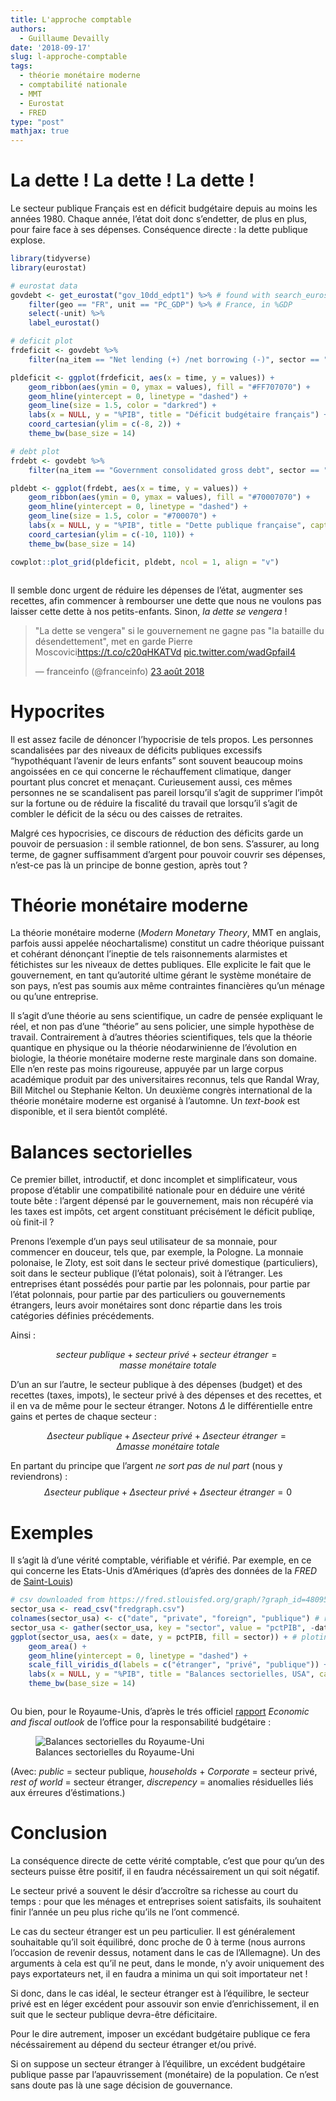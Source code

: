 ```yaml
---
title: L'approche comptable
authors: 
  - Guillaume Devailly
date: '2018-09-17'
slug: l-approche-comptable
tags:
  - théorie monétaire moderne
  - comptabilité nationale
  - MMT
  - Eurostat
  - FRED
type: "post"
mathjax: true  
---
```


# La dette ! La dette ! La dette !

Le secteur publique Français est en déficit budgétaire depuis au moins les années 1980.
Chaque année, l'état doit donc s’endetter, de plus en plus, pour faire face à ses dépenses.
Conséquence directe : la dette publique explose.

```r
library(tidyverse)
library(eurostat)

# eurostat data
govdebt <- get_eurostat("gov_10dd_edpt1") %>% # found with search_eurostat("deficit")
    filter(geo == "FR", unit == "PC_GDP") %>% # France, in %GDP 
    select(-unit) %>%
    label_eurostat()

# deficit plot
frdeficit <- govdebt %>%
    filter(na_item == "Net lending (+) /net borrowing (-)", sector == "General government")

pldeficit <- ggplot(frdeficit, aes(x = time, y = values)) +
    geom_ribbon(aes(ymin = 0, ymax = values), fill = "#FF707070") +
    geom_hline(yintercept = 0, linetype = "dashed") +
    geom_line(size = 1.5, color = "darkred") +
    labs(x = NULL, y = "%PIB", title = "Déficit budgétaire français") +
    coord_cartesian(ylim = c(-8, 2)) +
    theme_bw(base_size = 14)

# debt plot
frdebt <- govdebt %>%
    filter(na_item == "Government consolidated gross debt", sector == "General government")

pldebt <- ggplot(frdebt, aes(x = time, y = values)) +
    geom_ribbon(aes(ymin = 0, ymax = values), fill = "#70007070") +
    geom_hline(yintercept = 0, linetype = "dashed") +
    geom_line(size = 1.5, color = "#700070") +
    labs(x = NULL, y = "%PIB", title = "Dette publique française", caption = "Données eurostat") +
    coord_cartesian(ylim = c(-10, 110)) +
    theme_bw(base_size = 14)

cowplot::plot_grid(pldeficit, pldebt, ncol = 1, align = "v")
```
```r
```

Il semble donc urgent de réduire les dépenses de l'état, augmenter ses recettes,
afin commencer à rembourser une dette que nous ne voulons pas laisser cette dette à nos petits-enfants.
Sinon, *la dette se vengera* !

<blockquote class="twitter-tweet" data-lang="fr"><p lang="fr" dir="ltr">&quot;La dette se vengera&quot; si le gouvernement ne gagne pas &quot;la bataille du désendettement&quot;, met en garde Pierre Moscovici<a href="https://t.co/c20qHKATVd">https://t.co/c20qHKATVd</a> <a href="https://t.co/wadGpfaiI4">pic.twitter.com/wadGpfaiI4</a></p>&mdash; franceinfo (@franceinfo) <a href="https://twitter.com/franceinfo/status/1032568130403479553?ref_src=twsrc%5Etfw">23 août 2018</a></blockquote>
<script async src="https://platform.twitter.com/widgets.js" charset="utf-8"></script>



# Hypocrites

Il est assez facile de dénoncer l'hypocrisie de tels propos. Les personnes scandalisées par des niveaux de
déficits publiques excessifs "hypothéquant l'avenir de leurs enfants" sont souvent beaucoup moins angoissées
en ce qui concerne le réchauffement climatique, danger pourtant plus concret et menaçant.
Curieusement aussi, ces mêmes personnes ne se scandalisent pas pareil
lorsqu'il s'agit de supprimer l'impôt sur la fortune ou de réduire la fiscalité du travail 
que lorsqu'il s'agit de combler le déficit de la sécu ou des caisses de retraites.

Malgré ces hypocrisies, ce discours de réduction des déficits garde un pouvoir de persuasion : il semble rationnel, de bon sens.
S'assurer, au long terme, de gagner suffisamment d'argent pour pouvoir couvrir ses dépenses, 
n'est-ce pas là un principe de bonne gestion, après tout ?

# Théorie monétaire moderne

La théorie monétaire moderne (*Modern Monetary Theory*, MMT en anglais, parfois aussi appelée néochartalisme) constitut un cadre
théorique puissant et cohérant dénonçant l’ineptie de tels raisonnements alarmistes et fétichistes sur les niveaux de dettes publiques.
Elle explicite le fait que le gouvernement, en tant qu'autorité ultime gérant le système monétaire de son pays,
n'est pas soumis aux même contraintes financières qu'un ménage ou qu'une entreprise.

Il s'agit d'une théorie au sens scientifique, un cadre de pensée expliquant le réel, et non pas d'une "théorie" au sens policier, une simple
hypothèse de travail. Contrairement à d'autres théories scientifiques, tels que la théorie quantique en physique ou la théorie néodarwinienne
de l’évolution  en biologie, la théorie monétaire moderne reste marginale dans son domaine. Elle n'en reste pas moins rigoureuse, appuyée par
un large corpus académique produit par des universitaires reconnus, tels que Randal Wray, Bill Mitchel ou Stephanie Kelton.
Un deuxième congrès international de la théorie monétaire moderne est organisé à l'automne. Un *text-book* est disponible, et il sera bientôt
complété.

# Balances sectorielles

Ce premier billet, introductif, et donc incomplet et simplificateur, vous propose d'établir une compatibilité nationale 
pour en déduire une vérité toute bête : l'argent dépensé par le gouvernement, mais non récupéré via les taxes est impôts,
cet argent constituant précisément le déficit publiqe, où finit-il ?

Prenons l'exemple d'un pays seul utilisateur de sa monnaie, pour commencer en douceur, tels que, par exemple, la Pologne.
La monnaie polonaise, le Zloty, est soit dans le secteur privé domestique (particuliers),
soit dans le secteur publique (l'état polonais), soit à l'étranger.
Les entreprises étant possédés pour partie par les polonnais, pour partie par l'état polonnais, pour partie
par des particuliers ou gouvernements étrangers, leurs avoir monétaires sont donc répartie dans les trois catégories
définies précédements.

Ainsi :

$$ secteur\ publique + secteur\ privé + secteur\ étranger = masse\ monétaire\ totale $$

D'un an sur l'autre, le secteur publique à des dépenses (budget) et des recettes (taxes, impots),
le secteur privé à des dépenses et des recettes, et il en va de même pour le secteur étranger. Notons
$\Delta$ le différentielle entre gains et pertes de chaque secteur :

$$ \Delta secteur\ publique + \Delta secteur\ privé + \Delta secteur\ étranger = \Delta masse\ monétaire\ totale $$

En partant du principe que l'argent *ne sort pas de nul part* (nous y reviendrons) :
$$ \Delta secteur\ publique + \Delta secteur\ privé + \Delta secteur\ étranger = 0$$

# Exemples

Il s'agit là d'une vérité comptable, vérifiable et vérifié. Par exemple, en ce qui concerne les Etats-Unis d'Amériques
(d'après des données de la *FRED* de [Saint-Louis](https://fred.stlouisfed.org/graph/?graph_id=480953))

```r
# csv downloaded from https://fred.stlouisfed.org/graph/?graph_id=480953
sector_usa <- read_csv("fredgraph.csv")
colnames(sector_usa) <- c("date", "private", "foreign", "publique") # renaming coloumns
sector_usa <- gather(sector_usa, key = "sector", value = "pctPIB", -date) # tidying
ggplot(sector_usa, aes(x = date, y = pctPIB, fill = sector)) + # ploting
    geom_area() +
    geom_hline(yintercept = 0, linetype = "dashed") +
    scale_fill_viridis_d(labels = c("étranger", "privé", "publique")) + 
    labs(x = NULL, y = "%PIB", title = "Balances sectorielles, USA", caption = "Données FRED St Louis", fill = "Secteur :") +
    theme_bw(base_size = 14)

```
```r
```

Ou bien, pour le Royaume-Unis, d'après le trés officiel
[rapport](http://obr.uk/efo/economic-fiscal-outlook-march-2018/) *Economic and fiscal outlook* de l'office 
pour la responsabilité budgétaire :

![Balances sectorielles du Royaume-Uni](/billet/2018-08-25-l-approche-comptable_files/obr_2018.png)

(Avec: *public* = secteur publique, *households* + *Corporate* = secteur privé, *rest of world* = secteur étranger,
*discrepency* = anomalies résiduelles liés aux érreures d'éstimations.)

# Conclusion

La conséquence directe de cette vérité comptable, c'est que pour qu'un des secteurs puisse être positif,
il en faudra nécéssairement un qui soit négatif.

Le secteur privé a souvent le désir d'accroître sa richesse au court du temps :
pour que les ménages et entreprises soient satisfaits, ils souhaitent finir l'année un peu plus riche
qu'ils ne l'ont commencé.

Le cas du secteur étranger est un peu particulier. Il est généralement souhaitable qu'il soit équilibré, 
donc proche de 0 à terme (nous aurrons l'occasion de revenir dessus, notament dans le cas de l'Allemagne).
Un des arguments à cela est qu'il ne peut, dans le monde, n'y avoir uniquement des pays exportateurs net, il en faudra 
a minima un qui soit importateur net !

Si donc, dans le cas idéal, le secteur étranger est à l'équilibre, le secteur privé est en léger excédent pour
assouvir son envie d'enrichissement, il en suit que le secteur publique devra-être déficitaire.

Pour le dire autrement, imposer un excédant budgétaire publique ce fera nécéssairement au dépend du secteur étranger et/ou privé.

Si on suppose un secteur étranger à l'équilibre, un excédent budgétaire publique passe par l'apauvrissement (monétaire) de la population. Ce n'est sans doute pas là une sage décision de gouvernance.



